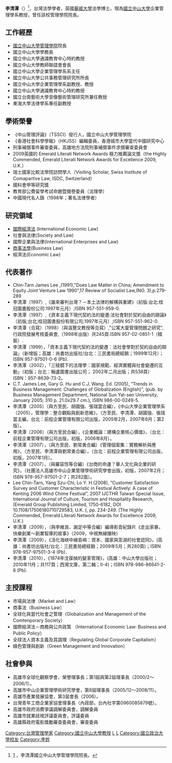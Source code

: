 {{Infobox_officeholder
| name = 李清潭
| image name =
| width = 
| Sex = 男 
| period = 2013年2月－2016年1月
| Native place = 
|order             = 國立中山大學管理學院第十一屆院長
|term_start        = 
|term_end          = 2016年1月
| date of death =  
| party = 
| place of birth = 
| place of death = 
| nationality = {{ROC}}
| spouse = 
| educate = 
* 英國[[華威大學|華威大學]]法律哲學博士（Ph.D. in Law, Warwick）<span style="color: blue;">（1992年）</span>
* 英國[[倫敦政治經濟學院|倫敦大學政經學院]]比較法學碩士（LL.M., LSE, London）<span style="color: blue;">（1987年）</span>
* [[國立政治大學|國立政治大學]]法律系<span style="color: blue;">（1982年）</span>

| past = 
* 國立中山大學學務長
* 國立中山大學通識教育中心特約教授
* 國立中山大學教師聯誼會會長
* 國立中山大學企業管理學系系主任
* 國立中山大學公共事務管理研究所所長
* 國立中山大學企業管理學系副教授、教授
}}
'''李清潭'''（{{lang-en|Chin-Tarn Lee}}）<ref name="test">[http://www.cm.nsysu.edu.tw/files/11-1022-8502-1.php] {{Wayback|url=http://www.cm.nsysu.edu.tw/files/11-1022-8502-1.php |date=20141108083703 }}，李清潭國立中山大學管理學院院長。</ref>，台灣法學學者，英國[[華威大學|華威大學]]法學博士。現為[[國立中山大學|國立中山大學]]企業管理學系教授，曾任該校管理學院院長。

== 工作經歷 ==
*[[國立中山大學管理學院|國立中山大學管理學院]]院長
*國立中山大學學務長
*國立中山大學通識教育中心特約教授
*國立中山大學教師聯誼會會長
*國立中山大學企業管理學系系主任
*國立中山大學公共事務管理研究所所長
*國立中山大學企業管理學系副教授、教授
*國立中山大學通識教育中心特約教授
*國立台南藝術大學音像藝術管理研究所兼任教授
*東海大學法律學系專任副教授

== 學術榮譽 ==
*《中山管理評論》（TSSCI）發行人，國立中山大學管理學院
*《香港社會科學學報》（HKJSS）編輯委員，香港城市大學當代中國研究中心
*刑事補償事件審查委員，高雄地方法院刑事補償事件求償審查委員會
*2009英國的 Emerald Literati Network Awards 極力推薦論文獎（the Highly Commended, Emerald Literati Network Awards for Excellence 2009, U.K.）
*瑞士國家比較法學院訪問學人（Visiting Scholar, Swiss Institute of Comapartive Law, ISDC, Switzerland）
*國科會甲等研究獎
*教育部公費留學考試命題暨閱卷委員（法理學）
*中國現代名人錄（1998年；著名法律學者）

== 研究領域 ==
* [[国际经济法|國際經濟法]] (International Economic Law)
* 社會與法律(Society and Law)
* 國際企業與法律(International Enterprises and Law)
* [[商法|商事法學]](Business Law)
* 經濟法(Economic Law)

== 代表著作 ==
*Chin-Tarn James Lee ,(1991),"Does Law Matter in China; Amendment to Equity Joint Venture Law 1990",17 Review of Socialist Law,(NO. 3),p.279-289
*李清潭（1997）,《誰來審判台灣？－本土法律的解構與重建》（初版:台北:桂冠圖書股份公司:1997年元月）;ISBN 957-551-959-0. 
*李清潭（1997）,《資本主義下現代契約法的變遷:法社會對於契約自由的辯論》（初版;台北;桂冠圖書股份有限公司;1997年元月）;ISBN 957-551-962-0.
*李清潭（合寫）（1998）（與溫豐文教授等合寫）,"公寓大廈管理問題之研究",行政院發展考核委員會,（1998年出版）共245頁.ISBN 957-02-0851-1（精裝）.
*李清潭（1999），「資本主義下現代契約法的變遷：法社會學對於契約自由的辯論」（新增版；高雄：尚書坊出版社/台北：三民書局總經銷；1999年12月）；ISBN 957-97501-0-6 (Pb).
*李清潭（2002），「三稜鏡下的法理學：國家規範、經濟實體與社會變遷的互動」（初版；台北：翰盧圖書出版公司； 2002年二月出版；共538頁）ISBN：957-8639-73-2。
*C.T. James Lee, Gary G. Hu and C.J. Wang. Ed. (2005), ”Trends in Business Management: Challenges of Globalization (English)”, (pub. by Business Management Department, National Sun Yat-sen University, January 2005; 310 p. 21.0x29.7 cm.), ISBN 986-00-0249-5.
*李清潭（2005）（與方至民、胡國強、張瑞當合編），《中山大學企業管理學系（2005），管理學：整合觀點與創新思維》，（方至民、李清潭、胡國強、張瑞當主編，台北：前程企業管理有限公司出版，2005年2月，2007年6月；第2版）。
*李清潭（2006）（與方至民合編），《企業概論：建構企業核心價值》，（台北：前程企業管理有限公司出版，初版，2006年8月）。
*李清潭（2007），（與方至民、劉常勇合編）《管理個案集：實務解析與應用》，（方至民、李清潭與劉常勇合編），（台北：前程企業管理有限公司出版，初版，2007年1月）。
*李清潭（2007），（與羅容恆等合編）《台商的命運？華人文化與企業的研究》，（社團法人高雄市中山企業管理學術研究學會出版，初版，2007年2月；ISBN 978-957-97501-2-7；共282面）。
*Lee Chin-Tarn, Yang Szu-Chi, Lo Y. H.(2008), “Customer Satisfaction Survey and Customer Characteristic in Festival Actively: A case of Kenting 2006 Wind Chime Festival”, 2007 IJCTHR Taiwan Special Issue, International Journal of Culture, Tourism and Hospitality Research, (Emerald Group Publishing Limited, 1750-6182, DOI 10.1108/17506180710729583, U.K. ), pp. 234-249. (The Highly Commended, Emerald Literati Network Awards for Excellence 2009, U.K.)
*李清潭（2009），（與李維良、謝定中等合編）編導影音紀錄片《走出家暴，快樂創業～創業智庫的故事》（2009，中視無線播映）
*李清潭（2009），《活化海峽中線島嶼：資本、國家與澎湖的社會認同》，(高雄：尚書坊出版社/台北：三民書局總經銷；2009年5月；共280頁)；ISBN 978-957-97501-3-4 (Pb).
*李清潭（2010），《1874年沈葆楨的變革管理》，(高雄：中山大學出版社；2010年11月；共117頁；西灣文庫，第二輯；II-4)；ISBN 978-986-86641-2-8 (Pb).

== 主授課程 ==
* 市場與法律（Market and Law）
* 商事法（Business Law）
* 全球化與當代社會之管理（Globalization and Management of the Comtenporary Society）
* 國際經濟法－商務與公共政策 （International Economic Law: Business and Public Policy）
* 全球法人資本主義及其調理（Regulating Global Corporate Capitalism）
* 綠色管理與創新（Green Management and Innovation）

== 社會參與 ==
*高雄市全球化觀察學會，榮譽理事長；第1屆與第2屆理事長（2000/2～2006/1）。
*高雄市中山企業管理學術研究學會，第8屆理事長（2005/12～2008/11）。
*高雄市產業發展協會，第3屆會長（2006）。
*台灣青年工商企業家協會理事長（內政部，台內社字第0960085879號）。
*高雄市政府消費爭議調解委員會，調解委員
*高雄市就業歧視評議委員會，評議委員
*高雄縣政府電影獎勵審查委員會，審查委員

[[Category:台灣管理學家|Category:台灣管理學家]]
[[Category:國立中山大學教授|Category:國立中山大學教授]]
[[Category:華威大學校友|L]]
[[Category:倫敦政治經濟學院校友|L]]
[[Category:國立政治大學校友|Category:國立政治大學校友]]
[[Category:李姓|Category:李姓]]